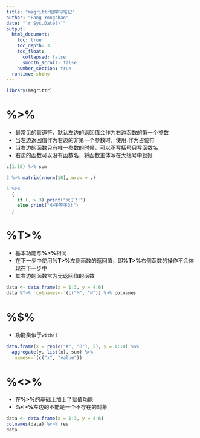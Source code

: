 ```yaml
---
title: "magrittr包学习笔记"
author: "Fang Yongchao"
date: "`r Sys.Date()`"
output:
  html_document:
    toc: true
    toc_depth: 3
    toc_float:
      collapsed: false
      smooth_scroll: false
    number_section: true
  runtime: shiny
---
```

```r
library(magrittr)
```

# %>% 

- 最常见的管道符，默认左边的返回值会作为右边函数的第一个参数
- 当左边返回值作为右边的非第一个参数时，使用**.**作为占位符
- 当右边的函数只有唯一参数的时候，可以不写括号只写函数名
- 右边的函数可以没有函数名，将函数主体写在大括号中就好

```r
c(1:10) %>% sum
```

```r
2 %>% matrix(rnorm(10), nrow = .)
```

```r
5 %>% 
  {
    if (. > 3) print("大于3!")
    else print("小于等于3!")
  }
```

# %T>%

- 基本功能与**%>%**相同
- 在下一步中使用**%T>%**左侧函数的返回值，即**%T>%**右侧函数的操作不会体现在下一步中
- 其右边的函数常为无返回值的函数

```r
data <- data.frame(x = 1:3, y = 4:6)
data %T>% `colnames<-`(c("M", "N")) %>% colnames
```

# %$%

- 功能类似于`with()`

```r
data.frame(x = rep(c("A", "B"), 5), y = 1:10) %$%
  aggregate(y, list(x), sum) %>% 
  `names<-`(c("x", "value"))
```

# %<>%

- 在**%>%**的基础上加上了赋值功能
- **%<>%**左边的不能是一个不存在的对象

```r
data <- data.frame(x = 1:3, y = 4:6)
colnames(data) %<>% rev
data
```

